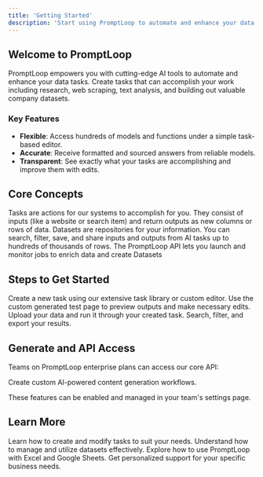 ```yaml
---
title: 'Getting Started'
description: 'Start using PromptLoop to automate and enhance your data tasks in minutes'
---
```


## Welcome to PromptLoop

PromptLoop empowers you with cutting-edge AI tools to automate and enhance your data tasks. Create tasks that can accomplish your work including research, web scraping, text analysis, and building out valuable company datasets.

### Key Features

- **Flexible**: Access hundreds of models and functions under a simple task-based editor.
- **Accurate**: Receive formatted and sourced answers from reliable models.
- **Transparent**: See exactly what your tasks are accomplishing and improve them with edits.

## Core Concepts

<AccordionGroup>
  <Accordion icon="list-check" title="Tasks">
    Tasks are actions for our systems to accomplish for you. They consist of inputs (like a website or search item) and return outputs as new columns or rows of data.
  </Accordion>
  <Accordion icon="database" title="Datasets">
    Datasets are repositories for your information. You can search, filter, save, and share inputs and outputs from AI tasks up to hundreds of thousands of rows.
  </Accordion>
  <Accordion icon="table" title="API Endpoints">
    The PromptLoop API lets you launch and monitor jobs to enrich data and create Datasets
  </Accordion>
</AccordionGroup>

## Steps to Get Started

<CardGroup>
  <Card title="1. Define Your Goal" icon="bullseye-arrow">
    Create a new task using our extensive task library or custom editor.
  </Card>
  <Card title="2. Test and Edit" icon="vial">
    Use the custom generated test page to preview outputs and make necessary edits.
  </Card>
  <Card title="3. Run a Dataset" icon="play">
    Upload your data and run it through your created task.
  </Card>
  <Card title="4. Review and Export" icon="file-export">
    Search, filter, and export your results.
  </Card>
</CardGroup>

## Generate and API Access

Teams on PromptLoop enterprise plans can access our core API:

<CardGroup>
  <Card
    title="API Access"
    icon="wand-magic-sparkles"
    href="https://promptloop.com/account/settings"
  >
    Create custom AI-powered content generation workflows.
  </Card>
</CardGroup>

These features can be enabled and managed in your team's settings page.

## Learn More

<CardGroup>
  <Card
    title="Custom Tasks"
    icon="wand-magic-sparkles"
    href="https://promptloop.com/account/custom"
  >
    Learn how to create and modify tasks to suit your needs.
  </Card>
  <Card
    title="Datasets"
    icon="database"
    href="https://promptloop.com/account/datasets"
  >
    Understand how to manage and utilize datasets effectively.
  </Card>
  <Card
    title="Spreadsheet Integration"
    icon="table"
    href="https://promptloop.com/account/settings"
  >
    Explore how to use PromptLoop with Excel and Google Sheets.
  </Card>
  <Card
    title="Book a Demo"
    icon="calendar"
    href="https://promptloop.com/demo"
  >
    Get personalized support for your specific business needs.
  </Card>
</CardGroup>